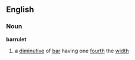 ==English==
=== Noun ===
'''barrulet'''
# a [[diminutive]] of [[bar]] having one [[fourth]] the [[width]]